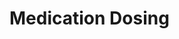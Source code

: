 
# Medication Dosing

<Resource
  url="https://files.rothrotterlaster.com/drug-dosing.pdf"
  name="Dosing for over-the-counter medications"
  subtitle="Includes Tylenol (Acetaminophen), Advil/Motrin (Ibuprofen), and Benadryl (Diphenhydramine)"
/>

